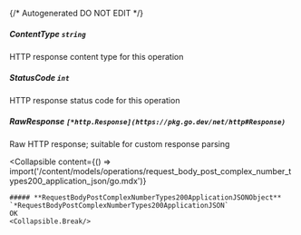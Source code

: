 {/* Autogenerated DO NOT EDIT  */}

##### **ContentType** `string`
HTTP response content type for this operation

##### **StatusCode** `int`
HTTP response status code for this operation

##### **RawResponse** `[*http.Response](https://pkg.go.dev/net/http#Response)`
Raw HTTP response; suitable for custom response parsing

<Collapsible
    content={() => import('/content/models/operations/request_body_post_complex_number_types200_application_json/go.mdx')}
>
    ##### **RequestBodyPostComplexNumberTypes200ApplicationJSONObject** `*RequestBodyPostComplexNumberTypes200ApplicationJSON`
    OK
    <Collapsible.Break/>
</Collapsible>

